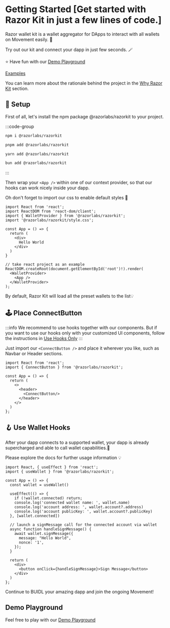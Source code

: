 # Getting Started [Get started with Razor Kit in just a few lines of code.]

Razor wallet kit is a wallet aggregator for DApps to interact with all wallets on Movement easily. 🥳

Try out our kit and connect your dapp in just few seconds. 🪄

⭐️ Have fun with our [Demo Playground](https://kit-demo.razorwallet.xyz/)

[Examples](https://github.com/razorlabsorg/razorkit/tree/master/examples)

You can learn more about the rationale behind the project in the [Why Razor Kit](/docs/introduction) section.


## 🔨 Setup
First of all, let's install the npm package @razorlabs/razorkit to your project.

:::code-group

```bash [npm]
npm i @razorlabs/razorkit
```

```bash [pnpm]
pnpm add @razorlabs/razorkit
```

```bash [yarn]
yarn add @razorlabs/razorkit
```

```bash [bun]
bun add @razorlabs/razorkit
```

:::

Then wrap your `<App />` within one of our context provider, so that our hooks can work nicely inside your dapp.

Oh don't forget to import our css to enable default styles 🎨

```tsx twoslash
import React from 'react';
import ReactDOM from 'react-dom/client';
import { WalletProvider } from '@razorlabs/razorkit';
import '@razorlabs/razorkit/style.css';

const App = () => {
  return (
    <div>
      Hello World
    </div>
  )
}

// take react project as an example
ReactDOM.createRoot(document.getElementById('root')!).render(
  <WalletProvider>
    <App />
  </WalletProvider>
);
```

By default, Razor Kit will load all the preset wallets to the list💡

## 🕹 Place ConnectButton
:::info
We recommend to use hooks together with our components. But if you want to use our hooks 
only with your customized UI components, follow the instructions in [Use Hooks Only](/docs/guides/use-hooks-only)
:::

Just import our `<ConnectButton />` and place it wherever you like, such as Navbar or Header sections.

```tsx twoslash
import React from 'react';
import { ConnectButton } from '@razorlabs/razorkit';

const App = () => {
  return (
    <>
      <header>
        <ConnectButton/>
      </header>
    </>
  )
};
```

## 🪝 Use Wallet Hooks
After your dapp connects to a supported wallet, your dapp is already supercharged and able 
to call wallet capabilities.🎉

Please explore the docs for further usage information 💡

```tsx twoslash
import React, { useEffect } from 'react';
import { useWallet } from '@razorlabs/razorkit';

const App = () => {
  const wallet = useWallet()

  useEffect(() => {
    if (!wallet.connected) return;
    console.log('connected wallet name: ', wallet.name)
    console.log('account address: ', wallet.account?.address)
    console.log('account publicKey: ', wallet.account?.publicKey)
  }, [wallet.connected])

  // launch a signMessage call for the connected account via wallet
  async function handleSignMessage() {
    await wallet.signMessage({
      message: "Hello World",
      nonce: '1',
    });
  }

  return (
    <div>
      <button onClick={handleSignMessage}>Sign Message</button>
    </div>
  )
};
```

Continue to BUIDL your amazing dapp and join the ongoing Movement!

## Demo Playground
Feel free to play with our [Demo Playground](https://kit-demo.razorwallet.xyz/)

